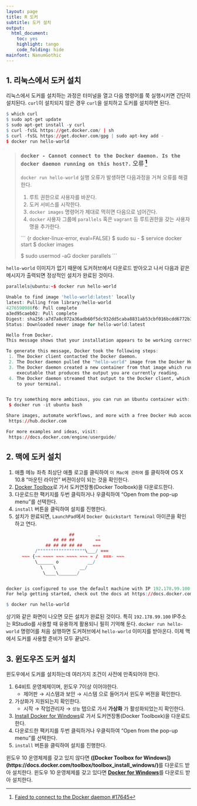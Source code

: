 ```yaml
---
layout: page
title: R 도커
subtitle: 도커 설치
output:
  html_document: 
    toc: yes
    highlight: tango
    code_folding: hide
mainfont: NanumGothic
---
```



## 1. 리눅스에서 도커 설치 {#docker-linux}

리눅스에서 도커를 설치하는 과정은 터미널을 열고 다음 명령어를 쭉 실행시키면 간단히 설치된다.
`curl`이 설치되지 않은 경우 `curl`을 설치하고 도커를 설치하면 된다.

``` r
$ which curl
$ sudo apt-get update
$ sudo apt-get install -y curl
$ curl -fsSL https://get.docker.com/ | sh
$ curl -fsSL https://get.docker.com/gpg | sudo apt-key add -
$ docker run hello-world
```

> ### `docker - Cannot connect to the Docker daemon. Is the docker daemon running on this host?.` 오류 [^docker-ubuntu-error]
> 
>  `docker run hello-world` 실행 오류가 발생하면 다음과정을 거쳐 오류를 해결한다.
> 
> 1. 루트 권한으로 사용자를 바꾼다.
> 1. 도커 서비스를 시작한다.
> 1. `docker images` 명령어가 제대로 먹히면 다음으로 넘어간다.
> 1. `docker` 사용자 그룹에 `parallels` 혹은 `vagrant` 등 루트권한을 갖는 사용자명을 추가한다.
> 
> ``` {r docker-linux-error, eval=FALSE}
> $ sudo su -
> $ service docker start
> $ docker images
> 
> $ sudo usermod -aG docker parallels
> ```

[^docker-ubuntu-error]: [Faied to connect to the Docker daemon #17645](https://github.com/docker/docker/issues/17645)

`hello-world` 이미지가 없기 때문에 도커허브에서 다운로드 받아오고 나서 다음과 같은 메시지가 출력되면 정상적인 설치가 완료된 것이다.

``` r
parallels@ubuntu:~$ docker run hello-world

Unable to find image 'hello-world:latest' locally
latest: Pulling from library/hello-world
4276590986f6: Pull complete 
a3ed95caeb02: Pull complete 
Digest: sha256:a7d7a8c072a36adb60f5dc932dd5caba8831ab53cbf016bcdd6772b3fbe8c362
Status: Downloaded newer image for hello-world:latest

Hello from Docker.
This message shows that your installation appears to be working correctly.

To generate this message, Docker took the following steps:
 1. The Docker client contacted the Docker daemon.
 2. The Docker daemon pulled the "hello-world" image from the Docker Hub.
 3. The Docker daemon created a new container from that image which runs the
    executable that produces the output you are currently reading.
 4. The Docker daemon streamed that output to the Docker client, which sent it
    to your terminal.


To try something more ambitious, you can run an Ubuntu container with:
 $ docker run -it ubuntu bash

Share images, automate workflows, and more with a free Docker Hub account:
 https://hub.docker.com

For more examples and ideas, visit:
 https://docs.docker.com/engine/userguide/
```

## 2. 맥에 도커 설치 {#docker-mac}

1. 애플 메뉴 좌측 최상단 애플 로고를 클릭하여 `이 Mac에 관하여` 를 클릭하여 OS X 10.8 "마운틴 라이언" 버젼이상이 되는 것을 확인한다.
1. [Docker Toolbox](https://www.docker.com/products/docker-toolbox)로 가서 도커연장통(Docker Toolboxk)을 다운로드한다.
1. 다운로드한 팩키지를 두번 클릭하거나 우클릭하여 "Open from the pop-up menu"를 선택한다.
1. `install` 버튼을 클릭하여 설치를 진행한다.
1. 설치가 완료되면, `LaunchPad`에서 `Docker Quickstart Terminal` 아이콘을 확인하고 연다.

``` r
                        ##         .
                  ## ## ##        ==
               ## ## ## ## ##    ===
           /""""""""""""""""""\___/ ===
      ~~~ {~~ ~~~~ ~~~ ~~~~ ~~~ ~ /  ===- ~~~
           \______ o           __/
             \    \         __/
              \____\_______/


docker is configured to use the default machine with IP 192.178.99.100
For help getting started, check out the docs at https://docs.docker.com

$ docker run hello-world
```

상기와 같은 화면이 나오면 모든 설치가 완료된 것이다. 특히 `192.178.99.100` IP주소는 RStudio를 사용할 때 유용하게 활용되니 필히 기억해 둔다. 
`docker run hello-world` 명령어를 처음 실행하면 도커허브에서 `hello-world` 이미지를 받아온다. 이제 맥에서 도커를 사용할 준비가 모두 끝났다.


## 3. 윈도우즈 도커 설치 {#docker-windows}

윈도우에서 도커를 설치하는데 여러가지 조건이 사전에 만족되어야 한다.

1. 64비트 운영체제이며, 윈도우 7이상 이어야한다.
    * 제어판 &rarr; 시스템과 보안 &rarr; 시스템 으로 들어가서 윈도우 버젼을 확인한다.
1. 가상화가 지원되는지 확인한다.
    * 시작 &rarr; 작업관리자 &rarr; `성능` 탭으로 가서 **가상화** 가 활성화되었는지 확인한다.
1. [Install Docker for Windows](https://docs.docker.com/docker-for-windows/install/)로 가서 도커연장통(Docker Toolboxk)을 다운로드한다.
1. 다운로드한 팩키지를 두번 클릭하거나 우클릭하여 "Open from the pop-up menu"를 선택한다.
1. `install` 버튼을 클릭하여 설치를 진행한다.

윈도우 10 운영체제를 갖고 있지 않다면 **([Docker Toolbox for Windows])(https://docs.docker.com/toolbox/toolbox_install_windows/)**를 다운로드 받아 설치한다.
윈도우 10 운영체제를 갖고 있다면 **[Docker for Windows](https://docs.docker.com/docker-for-windows/)**를 다운로드 받아 설치한다.


